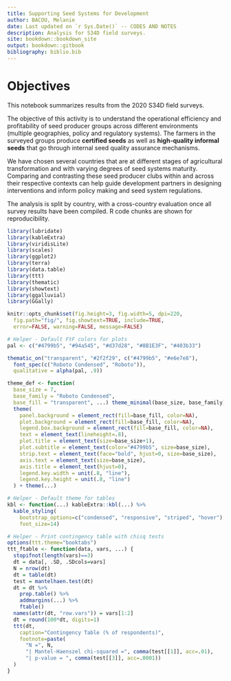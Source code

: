 ```yaml
---
title: Supporting Seed Systems for Development
author: BACOU, Melanie
date: Last updated on `r Sys.Date()` -- CODES AND NOTES
description: Analysis for S34D field surveys.
site: bookdown::bookdown_site
output: bookdown::gitbook
bibliography: biblio.bib
---
```


# Objectives

This notebook summarizes results from the 2020 S34D field surveys. 

The objective of this activity is to understand the operational efficiency and profitability of seed producer groups across different environments (multiple geographies, policy and regulatory systems). The farmers in the surveyed groups produce **certified seeds** as well as **high-quality informal seeds** that go through internal seed quality assurance mechanisms. 

We have chosen several countries that are at different stages of agricultural transformation and with varying degrees of seed systems maturity. Comparing and contrasting these seed producer clubs within and across their respective contexts can help guide development partners in designing interventions and inform policy making and seed system regulations.

The analysis is split by country, with a cross-country evaluation once all survey results have been compiled. R code chunks are shown for reproducibility.


```r

library(lubridate)
library(kableExtra)
library(viridisLite)
library(scales)
library(ggplot2)
library(terra)
library(data.table)
library(ttt)
library(thematic)
library(showtext)
library(ggalluvial)
library(GGally)

knitr::opts_chunk$set(fig.height=3, fig.width=5, dpi=220, 
  fig.path="fig/", fig.showtext=TRUE, include=TRUE, 
  error=FALSE, warning=FALSE, message=FALSE)

# Helper - Default FtF colors for plots
pal <- c("#4799b5", "#94a545", "#d37d28", "#8B1E3F", "#403b33")

thematic_on("transparent", "#2f2f29", c("#4799b5", "#e6e7e8"),
  font_spec(c("Roboto Condensed", "Roboto")),
  qualitative = alpha(pal, .9))

theme_def <- function(
  base_size = 7, 
  base_family = "Roboto Condensed",
  base_fill = "transparent", ...) theme_minimal(base_size, base_family) +
  theme(
    panel.background = element_rect(fill=base_fill, color=NA),
    plot.background = element_rect(fill=base_fill, color=NA),
    legend.box.background = element_rect(fill=base_fill, color=NA),
    text = element_text(lineheight=.8),
    plot.title = element_text(size=base_size+1),
    plot.subtitle = element_text(color="#4799b5", size=base_size),
    strip.text = element_text(face="bold", hjust=0, size=base_size),
    axis.text = element_text(size=base_size),
    axis.title = element_text(hjust=0),
    legend.key.width = unit(.8, "line"),
    legend.key.height = unit(.8, "line")
  ) + theme(...)

# Helper - Default theme for tables
kbl <- function(...) kableExtra::kbl(...) %>% 
  kable_styling(
    bootstrap_options=c("condensed", "responsive", "striped", "hover"), 
    font_size=14)

# Helper - Print contingency table with chisq tests
options(ttt.theme="booktabs") 
ttt_ftable <- function(data, vars, ...) {
  stopifnot(length(vars)==3)
  dt = data[, .SD, .SDcols=vars]
  N = nrow(dt)
  dt = table(dt)
  test = mantelhaen.test(dt)
  dt = dt %>%
    prop.table() %>%
    addmargins(...) %>%
    ftable()
  names(attr(dt, "row.vars")) = vars[1:2]
  dt = round(100*dt, digits=1)
  ttt(dt,
    caption="Contingency Table (% of respondents)",
    footnote=paste(
      "N =", N,
      "| Mantel-Haenszel chi-squared =", comma(test[[1]], acc=.01),
      "| p-value = ", comma(test[[3]], acc=.0001))
  )
}

```

